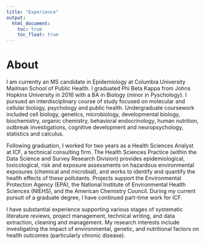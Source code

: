 ```yaml
---
title: "Experience"
output: 
  html_document:
    toc: true
    toc_float: true
---
```


# About

I am currently an MS candidate in Epidemiology at Columbia University Mailman School of Public Health. I graduated Phi Beta Kappa from Johns Hopkins University in 2016 with a BA in Biology (minor in Pyschology). I pursued an interdisciplinary course of study focused on molecular and cellular biology, psychology and public health. Undergraduate coursework included cell biology, genetics, microbiology, developmental biology, biochemistry, organic chemistry, behavioral endocrinology, human nutrition, outbreak investigations, cognitive development and neuropsychology, statistics and calculus.

Following graduation, I worked for two years as a Health Sciences Analyst at ICF, a technical consulting firm. The Health Sciences Practice (within the Data Science and Survey Research Division) provides epidemiological, toxicological, risk and exposure assessments on hazardous environmental exposures (chemical and microbial), and works to identify and quantify the health effects of these pollutants. Projects support the Environmental Protection Agency (EPA), the National Institute of Environmental Health Sciences (NIEHS), and the American Chemistry Council. During my current pursuit of a graduate degree, I have continued part-time work for ICF.

I have substantial experience supporting various stages of systematic literature reviews, project management, technical writing, and data extraction, cleaning and management. My research interests include investigating the impact of environmental, genetic, and nutritional factors on health outcomes (particularly chronic disease).  
